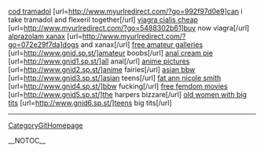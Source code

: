 <a href=" http://www.myurlredirect.com/?go=992f97d0e9 ">cod tramadol</a> [url=http://www.myurlredirect.com/?go=992f97d0e9]can i take tramadol and flexeril together[/url] <a href=" http://www.myurlredirect.com/?go=5488302b61 ">viagra cialis cheap</a> [url=http://www.myurlredirect.com/?go=5488302b61]buy now viagra[/url] <a href=" http://www.myurlredirect.com/?go=072e29f7da ">alprazolam xanax</a> [url=http://www.myurlredirect.com/?go=072e29f7da]dogs and xanax[/url] <a href=" http://www.gnid.sp.st/ ">free amateur galleries</a> [url=http://www.gnid.sp.st/]amateur boobs[/url] <a href=" http://www.gnid1.sp.st/ ">anal cream pie</a> [url=http://www.gnid1.sp.st/]all anal[/url] <a href=" http://www.gnid2.sp.st/ ">anime pictures</a> [url=http://www.gnid2.sp.st/]anime fairies[/url] <a href=" http://www.gnid3.sp.st/ ">asian bbw</a> [url=http://www.gnid3.sp.st/]asian teens[/url] <a href=" http://www.gnid4.sp.st/ ">fat ann nicole smith</a> [url=http://www.gnid4.sp.st/]bbw fucking[/url] <a href=" http://www.gnid5.sp.st/ ">free femdom movies</a> [url=http://www.gnid5.sp.st/]the harpers bizzare[/url] <a href=" http://www.gnid6.sp.st/ ">old women with big tits</a> [url=http://www.gnid6.sp.st/]teens big tits[/url]
----
[[CategoryGitHomepage]]

__NOTOC__